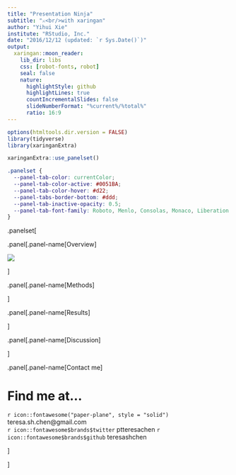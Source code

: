 ```yaml
---
title: "Presentation Ninja"
subtitle: "⚔<br/>with xaringan"
author: "Yihui Xie"
institute: "RStudio, Inc."
date: "2016/12/12 (updated: `r Sys.Date()`)"
output:
  xaringan::moon_reader:
    lib_dir: libs
    css: [robot-fonts, robot]
    seal: false
    nature:
      highlightStyle: github
      highlightLines: true
      countIncrementalSlides: false
      slideNumberFormat: "%current%/%total%" 
      ratio: 16:9
---
```


```r
options(htmltools.dir.version = FALSE)
library(tidyverse)
library(xaringanExtra)
```

```r
xaringanExtra::use_panelset()
```

```css
.panelset {
  --panel-tab-color: currentColor;
  --panel-tab-color-active: #0051BA;
  --panel-tab-color-hover: #d22;
  --panel-tabs-border-bottom: #ddd;
  --panel-tab-inactive-opacity: 0.5;
  --panel-tab-font-family: Roboto, Menlo, Consolas, Monaco, Liberation Mono, Lucida Console, monospace;\
}
```


.panelset[

.panel[.panel-name[Overview]

![](img/p2_overview.jpg)

]


.panel[.panel-name[Methods]

]

.panel[.panel-name[Results]

]


.panel[.panel-name[Discussion]

]


.panel[.panel-name[Contact me]

# Find me at...

`r icon::fontawesome("paper-plane", style = "solid")`  teresa.sh.chen@gmail.com  
`r icon::fontawesome$brands$twitter` ptteresachen 
`r icon::fontawesome$brands$github` teresashchen

]


]
